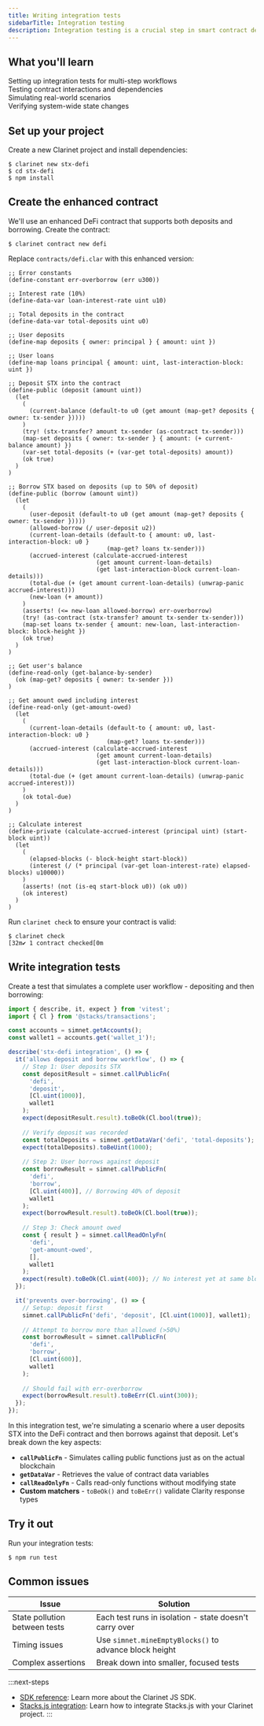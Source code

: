 ```yaml
---
title: Writing integration tests
sidebarTitle: Integration testing
description: Integration testing is a crucial step in smart contract development that involves testing how different components of your system work together. The Clarinet JS SDK provides powerful tools for writing and running integration tests, allowing you to simulate complex scenarios and interactions between multiple contracts.
---
```




## What you'll learn

<div className="space-y-3 my-6">
  <div className="flex items-start gap-3">
    <ArrowRight className="h-4 w-4 text-brand-orange mt-1.5 flex-shrink-0" />
    <span>Setting up integration tests for multi-step workflows</span>
  </div>
  <div className="flex items-start gap-3">
    <ArrowRight className="h-4 w-4 text-brand-orange mt-1.5 flex-shrink-0" />
    <span>Testing contract interactions and dependencies</span>
  </div>
  <div className="flex items-start gap-3">
    <ArrowRight className="h-4 w-4 text-brand-orange mt-1.5 flex-shrink-0" />
    <span>Simulating real-world scenarios</span>
  </div>
  <div className="flex items-start gap-3">
    <ArrowRight className="h-4 w-4 text-brand-orange mt-1.5 flex-shrink-0" />
    <span>Verifying system-wide state changes</span>
  </div>
</div>

## Set up your project

Create a new Clarinet project and install dependencies:

```terminal
$ clarinet new stx-defi
$ cd stx-defi
$ npm install
```

## Create the enhanced contract

We'll use an enhanced DeFi contract that supports both deposits and borrowing. Create the contract:

```terminal
$ clarinet contract new defi
```

Replace `contracts/defi.clar` with this enhanced version:

```clarity contracts/defi.clar
;; Error constants
(define-constant err-overborrow (err u300))

;; Interest rate (10%)
(define-data-var loan-interest-rate uint u10)

;; Total deposits in the contract
(define-data-var total-deposits uint u0)

;; User deposits
(define-map deposits { owner: principal } { amount: uint })

;; User loans
(define-map loans principal { amount: uint, last-interaction-block: uint })

;; Deposit STX into the contract
(define-public (deposit (amount uint))
  (let
    (
      (current-balance (default-to u0 (get amount (map-get? deposits { owner: tx-sender }))))
    )
    (try! (stx-transfer? amount tx-sender (as-contract tx-sender)))
    (map-set deposits { owner: tx-sender } { amount: (+ current-balance amount) })
    (var-set total-deposits (+ (var-get total-deposits) amount))
    (ok true)
  )
)

;; Borrow STX based on deposits (up to 50% of deposit)
(define-public (borrow (amount uint))
  (let
    (
      (user-deposit (default-to u0 (get amount (map-get? deposits { owner: tx-sender }))))
      (allowed-borrow (/ user-deposit u2))
      (current-loan-details (default-to { amount: u0, last-interaction-block: u0 } 
                            (map-get? loans tx-sender)))
      (accrued-interest (calculate-accrued-interest 
                         (get amount current-loan-details) 
                         (get last-interaction-block current-loan-details)))
      (total-due (+ (get amount current-loan-details) (unwrap-panic accrued-interest)))
      (new-loan (+ amount))
    )
    (asserts! (<= new-loan allowed-borrow) err-overborrow)
    (try! (as-contract (stx-transfer? amount tx-sender tx-sender)))
    (map-set loans tx-sender { amount: new-loan, last-interaction-block: block-height })
    (ok true)
  )
)

;; Get user's balance
(define-read-only (get-balance-by-sender)
  (ok (map-get? deposits { owner: tx-sender }))
)

;; Get amount owed including interest
(define-read-only (get-amount-owed)
  (let
    (
      (current-loan-details (default-to { amount: u0, last-interaction-block: u0 } 
                            (map-get? loans tx-sender)))
      (accrued-interest (calculate-accrued-interest 
                         (get amount current-loan-details) 
                         (get last-interaction-block current-loan-details)))
      (total-due (+ (get amount current-loan-details) (unwrap-panic accrued-interest)))
    )
    (ok total-due)
  )
)

;; Calculate interest
(define-private (calculate-accrued-interest (principal uint) (start-block uint))
  (let
    (
      (elapsed-blocks (- block-height start-block))
      (interest (/ (* principal (var-get loan-interest-rate) elapsed-blocks) u10000))
    )
    (asserts! (not (is-eq start-block u0)) (ok u0))
    (ok interest)
  )
)
```

Run `clarinet check` to ensure your contract is valid:

```terminal
$ clarinet check
[32m✔ 1 contract checked[0m
```

## Write integration tests

Create a test that simulates a complete user workflow - depositing and then borrowing:

```typescript tests/defi.test.ts
import { describe, it, expect } from 'vitest';
import { Cl } from '@stacks/transactions';

const accounts = simnet.getAccounts();
const wallet1 = accounts.get('wallet_1')!;

describe('stx-defi integration', () => {
  it('allows deposit and borrow workflow', () => {
    // Step 1: User deposits STX
    const depositResult = simnet.callPublicFn(
      'defi', 
      'deposit', 
      [Cl.uint(1000)], 
      wallet1
    );
    expect(depositResult.result).toBeOk(Cl.bool(true));
    
    // Verify deposit was recorded
    const totalDeposits = simnet.getDataVar('defi', 'total-deposits');
    expect(totalDeposits).toBeUint(1000);
    
    // Step 2: User borrows against deposit
    const borrowResult = simnet.callPublicFn(
      'defi', 
      'borrow', 
      [Cl.uint(400)], // Borrowing 40% of deposit
      wallet1
    );
    expect(borrowResult.result).toBeOk(Cl.bool(true));
    
    // Step 3: Check amount owed
    const { result } = simnet.callReadOnlyFn(
      'defi', 
      'get-amount-owed', 
      [], 
      wallet1
    );
    expect(result).toBeOk(Cl.uint(400)); // No interest yet at same block
  });

  it('prevents over-borrowing', () => {
    // Setup: deposit first
    simnet.callPublicFn('defi', 'deposit', [Cl.uint(1000)], wallet1);
    
    // Attempt to borrow more than allowed (>50%)
    const borrowResult = simnet.callPublicFn(
      'defi', 
      'borrow', 
      [Cl.uint(600)], 
      wallet1
    );
    
    // Should fail with err-overborrow
    expect(borrowResult.result).toBeErr(Cl.uint(300));
  });
});
```

In this integration test, we're simulating a scenario where a user deposits STX into the DeFi contract and then borrows against that deposit. Let's break down the key aspects:

- **`callPublicFn`** - Simulates calling public functions just as on the actual blockchain
- **`getDataVar`** - Retrieves the value of contract data variables  
- **`callReadOnlyFn`** - Calls read-only functions without modifying state
- **Custom matchers** - `toBeOk()` and `toBeErr()` validate Clarity response types

## Try it out

Run your integration tests:

```terminal
$ npm run test
```

## Common issues

| Issue | Solution |
|-------|----------|
| State pollution between tests | Each test runs in isolation - state doesn't carry over |
| Timing issues | Use `simnet.mineEmptyBlocks()` to advance block height |
| Complex assertions | Break down into smaller, focused tests |

:::next-steps
- [SDK reference](/tools/clarinet/sdk-reference): Learn more about the Clarinet JS SDK.
- [Stacks.js integration](/tools/clarinet/stacks-js-integration): Learn how to integrate Stacks.js with your Clarinet project.
:::